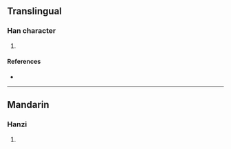 {{character info/new}}
==Translingual==

===Han character===
{{Han char|rn=9|rad=人|as=13|sn=15|four=|canj=OMWQ|ids=⿰亻⿱覀舛}}

# {{defn|Han|sort=人13}}

====References====
* {{Han ref|kx=0118.051|hdz=80008.220|uh=50F2|ud=20722}}

----

==Mandarin==

===Hanzi===
{{cmn-hanzi|pin=[[xian]]|wg=hsien}}

# {{defn|lang=cmn|sort=人13}}